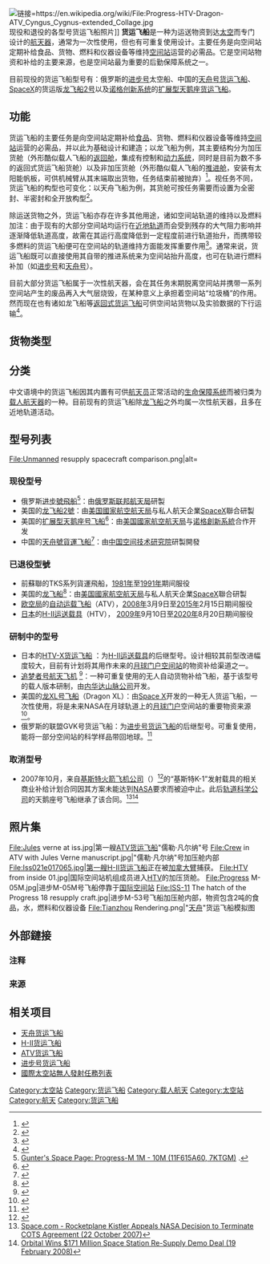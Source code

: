 {{infobox|abovestyle=background-color: #00BFFF;font-size:118%|above=货运飞船|caption='''现役中的货运飞船:''' <br/>1、天舟号货运飞船（左上）<br/>2、进步号货运飞船（右上）<br/>3、扩展型天鹅座号货运飞船（左下）<br/>4、货运龙2号飞船（右下）|image={{Photomontage
 | photo1a      = Tianzhou Rendering.png
 | photo1b      = Progress spacecraft.jpg
 | photo2a      = Cygnus Enhanced spacecraft.jpg
 | photo2b      = Crew Dragon at the ISS for Demo Mission 1 (cropped).jpg
 | photo3a      = 
 | photo3b      = 
 | position     = center
 | size         = 320
 | color        = #000000
 | border       = 
 | color_border = 
 | spacing      = 
 | foot_montage =
}}}}[[File:Progress-HTV-Dragon-ATV_Cyngus_Cygnus-extended_Collage.jpg|链接=https://en.wikipedia.org/wiki/File:Progress-HTV-Dragon-ATV_Cyngus_Cygnus-extended_Collage.jpg]]现役和退役的各型号货运飞船照片]]{{Spaceflight sidebar}}
'''货运飞船'''是一种为运送物资到达[[太空|太空]]而专门设计的[[航天器|航天器]]，通常为一次性使用，但也有可重复使用设计。主要任务是向空间站定期补给食品、货物、燃料和仪器设备等维持[[空间站|空间站]]运营的必需品。它是空间站物资和补给的主要来源，也是空间站最为重要的后勤保障系统之一。

目前现役的货运飞船型号有：俄罗斯的[[進步號太空船|进步号]]太空船、中国的[[天舟号货运飞船|天舟号货运飞船]]、[[SpaceX|SpaceX]]的货运版[[龙飞船2号|龙飞船2号]]以及[[诺格创新系统|诺格创新系统]]的[[天鵝座宇宙飛船|扩展型天鹅座货运飞船]]。

== 功能 ==
货运飞船的主要任务是向空间站定期补给[[太空食品|食品]]、货物、燃料和仪器设备等维持[[空间站|空间站]]运营的必需品，并以此为基础设计和建造；以龙飞船为例，其主要结构分为加压货舱（外形酷似载人飞船的[[返回舱|返回舱]]，集成有控制和[[火箭发动机|动力系统]]，同时是目前为数不多的返回式货运飞船货舱）以及非加压货舱（外形酷似载人飞船的[[推进舱|推进舱]]，安装有太阳能帆板，可供机械臂从其末端取出货物，任务结束前被抛弃）<ref>{{Cite web |title=SpaceX公司货运龙飞船发射，与天舟比孰优孰劣？三项领先四项落后_空间站 |url=https://www.sohu.com/a/www.sohu.com/a/470439375_100167360 |website=www.sohu.com |language=en |access-date=2022-06-22}}</ref>。视任务不同，货运飞船的构型也可变化：以天舟飞船为例，其货舱可按任务需要而设置为全密封、半密封和全开放构型<ref>{{Cite web |title=天舟4号飞船发射成功，可载货6.5吨，与SpaceX龙飞船相比谁更强？_腾讯新闻 |url=https://new.qq.com/omn/20220510/20220510A08PKN00.html |website=new.qq.com |access-date=2022-06-22}}</ref>。

除运送货物之外，货运飞船亦存在许多其他用途，诸如空间站轨道的维持以及燃料加注：由于现有的大部分空间站均运行在[[近地轨道|近地轨道]]而会受到残存的大气阻力影响并逐渐降低轨道高度，故需在其运行高度降低到一定程度前进行轨道抬升，而携带较多燃料的货运飞船便可在空间站的轨道维持方面能发挥重要作用<ref>{{Cite web |last=赛先生© |title=天舟二号成功升空，国际空间站货运飞船谁最强？ |url=https://www.huxiu.com/article/431550.html |website=www.huxiu.com |language=en |access-date=2022-06-22}}</ref>。通常来说，货运飞船既可以直接使用其自带的推进系统来为空间站抬升高度，也可在轨进行燃料补加（如[[进步号飞船|进步号]]和[[天舟货运飞船|天舟号]]）。

目前大部分货运飞船属于一次性航天器，会在其任务末期脱离空间站并携带一系列空间站产生的废品再入大气层烧毁，在某种意义上承担着空间站“垃圾桶”的作用。然而现在也有诸如龙飞船等[[返回式航天器|返回式货运飞船]]可供空间站货物以及实验数据的下行运输<ref>{{Cite web |last=网易 |date=2022-05-28 |title=天舟货运飞船皆需再入大气销毁，太可惜？返回式货船安排上 |url=https://www.163.com/dy/article/H8ETJTP30542OQ6V.html |website=www.163.com |access-date=2022-06-22}}</ref>。

== 货物类型 ==
{{empty section|date=06/22/2022}}

== 分类 ==
中文语境中的货运飞船因其内置有可供[[航天员|航天员]]正常活动的[[生命保障系统|生命保障系统]]而被归类为[[载人航天器|载人航天器]]的一种。目前现有的货运飞船除[[龙飞船|龙飞船]]之外均属一次性航天器，且多在近地轨道活动。
{{分支|{{分支
      |1={{分支|标1=[[无人航天器|无人航天器]]
                      |1={{分支
                            |标1=[[人造地球卫星|人造地球卫星]]
                            |1={{分支
                                  |1=[[科学卫星|科学卫星]]
                                  |2=[[应用卫星|应用卫星]]
                                  |3=[[技术实验卫星|技术实验卫星]]
                               }}
                            |标2=[[空间探测器|空间探测器]]
                            |2={{分支
                                  |1=[[月球探测器|月球探测器]]
                                  |2=[[行星和行星际探测器|行星和行星际探测器]]
                               }}
                         }}
         }}
      |2={{分支|标1=[[载人航天器|载人航天器]]
                      |1={{分支
                            |标1=[[载人飞船|载人飞船]]
                            |1={{分支
                                  |1=[[卫星式载人飞船|卫星式载人飞船]]
                                  |2=[[登月载人飞船|登月载人飞船]]
                                  |3=[[行星际载人飞船|行星际载人飞船]]
                               }}
                            |2=[[空间站|空间站]]
                            |3='''货运飞船'''
                            |4=[[航天飞机|航天飞机]]
                            |5=[[空天飞机|空天飞机]]
                         }}
         }}
   }}|标1=[[航天器|航天器]]}}
== 型号列表 ==
<gallery mode="packed-overlay" widths="640" heights="122" caption="各型号货运飞船对比图">
File:Unmanned resupply spacecraft comparison.png|alt=
</gallery>
=== 现役型号 ===
* 俄罗斯[[進步號太空船|进步號飛船]]<ref>[http://space.skyrocket.de/doc_sdat/progress-m-m.htm Gunter's Space Page: Progress-M 1M - 10M (11F615A60, 7KTGM)] {{Wayback|url=http://space.skyrocket.de/doc_sdat/progress-m-m.htm |date=20210308010940 }}.</ref>：由[[俄羅斯航太|俄罗斯联邦航天局]]研製
* 美国的[[龙飞船2号|龙飞船2號]]：由[[美国国家航空航天局|美国國家航空航天局]]与私人航天企業[[SpaceX|SpaceX]]聯合研製
* 美国的[[天鵝座宇宙飛船|扩展型天鹅座号飞船]]<ref>{{Cite news|url=http://www.nasa.gov/content/canadarm2-captures-cygnus/index.html#.UklgvD-S8XM|title=Canadarm2 Captures Cygnus|accessdate=2021-01-09|archive-date=2020-11-26|archive-url=https://web.archive.org/web/20201126151008/https://www.nasa.gov/content/canadarm2-captures-cygnus/index.html#.UklgvD-S8XM|dead-url=no}}</ref>：由[[美国国家航空航天局|美国國家航空航天局]]与[[诺格创新系统|诺格創新系統]]合作开发
* 中国的[[天舟号货运飞船|天舟號貨運飞船]]<ref>{{Cite web|title=China launches its first unmanned cargo spacecraft|url=https://phys.org/news/2017-04-china-unmanned-cargo-spacecraft.html|accessdate=2017-04-20|date=2017-04-20|publisher=phys.org|archive-date=2021-01-27|archive-url=https://web.archive.org/web/20210127050554/https://phys.org/news/2017-04-china-unmanned-cargo-spacecraft.html|dead-url=no}}</ref>：由[[中国空间技术研究院|中国空间技术研究院]]研製開發

=== 已退役型號 ===
* 前蘇聯的TKS系列貨運飛船，[[1981年|1981年]]至[[1991年|1991年]]期间服役
*美国的[[龙飞船|龙飞船]]<ref>{{Cite web|title=F9/Dragon Will Replace the Cargo Transport Function of the Space Shuttle after 2010|url=http://www.spacex.com/press.php?page=20081223|accessdate=2010-02-15|date=2008-12-23|work=SpaceX|archiveurl=https://web.archive.org/web/20090721083827/http://www.spacex.com/press.php?page=20081223|archivedate=2009-07-21|dead-url=no}}</ref>：由[[美国国家航空航天局|美国國家航空航天局]]与私人航天企業[[SpaceX|SpaceX]]聯合研製
* [[欧洲空间局|欧空局]]的[[自動運載飛船|自动运载飞船]]（ATV），[[2008年|2008年]]3月9日至[[2015年|2015年]]2月15日期间服役
* [[日本|日本]]的[[H-II運送載具|H-II运送载具]]（HTV）， [[2009年|2009]][[2020年|年]]9月10日至[[2020年|2020年]]8月20日期间服役

=== 研制中的型号 ===
* 日本的[[HTV-X货运飞船|HTV-X货运飞船]] ：为[[H-II運送載具|H-II运送载具]]的后继型号。设计相较其前型改进幅度较大，目前有计划将其用作未来的[[月球门户|月球门户空间站]]的物资补给渠道之一。
* [[逐夢者太空飛機|追梦者号航天飞机]] <ref>{{Cite news|url=https://sorae.info/space/20200127-dreamchaser.html|title=有翼宇宙船ドリーム・チェイサー、2021年の打ち上げ目指す|publisher=sorae.jp|date=2020-01-28|accessdate=2020-01-30|archive-date=2020-11-29|archive-url=https://web.archive.org/web/20201129220405/https://sorae.info/space/20200127-dreamchaser.html|dead-url=no}}</ref>：一种可重复使用的无人自动货物补给飞船，基于该型号的载人版本研制，由[[内华达山脉公司|内华达山脉公司]]开发。
* 美国的[[龙XL号货运飞船|龙XL号飞船]]（Dragon XL）：由[[SpaceX|Space X]]开发的一种无人货运飞船，一次性使用，将是未来NASA在月球轨道上的[[月球门户|月球门户]]空间站的重要物资来源<ref>{{Cite web|title=スペースX、月周回有人拠点「ゲートウェイ」に物資補給を実施へ - NASA|url=https://news.mynavi.jp/article/20200402-1008924/|accessdate=2020-05-18|date=2020-04-02|publisher=[[マイナビニュース|マイナビニュース]]|archive-date=2021-02-28|archive-url=https://web.archive.org/web/20210228161138/https://news.mynavi.jp/article/20200402-1008924/|dead-url=no}}</ref>。
* 俄罗斯的联盟GVK号货运飞船：为[[进步号货运飞船|进步号货运飞船]]的后继型号。可重复使用，能将一部分空间站的科学样品带回地球。<ref>{{Cite web|title=Retrievable Progress GVK spacecraft|url=http://www.russianspaceweb.com/progress_gvk.html|accessdate=4 January 2019|archive-date=2021-04-26|archive-url=https://web.archive.org/web/20210426084627/http://www.russianspaceweb.com/progress_gvk.html|dead-url=no}}</ref>

=== 取消型号 ===

* 2007年10月，来自[[基斯特火箭飞机公司|基斯特火箭飞机公司]]（{{Lang-en|Rocketplane Kistler}}）<ref>{{Cite book|chapter=太空力量与国家安全|url=https://books.google.com/books?id=hBK1DwAAQBAJ&pg=PT160&lpg=PT160&dq=Rocketplane+Kistler%E5%85%AC%E5%8F%B8&source=bl&ots=Uu6WVCc7F_&sig=ACfU3U2tYEjZEKVa_4QFbW0_i_afVgrzAg&hl=zh-CN&sa=X&ved=2ahUKEwiKjbS-usT4AhV8rYkEHRlLAuMQ6AF6BAgQEAM#v=onepage&q=Rocketplane%20Kistler%E5%85%AC%E5%8F%B8&f=false|publisher=Beijing Book Co. Inc.|date=2016-06-01|isbn=978-7-5165-1009-4|language=zh|last=聂春明}}</ref>的“基斯特K-1”发射载具的相关商业补给计划合同因其方案未能达到[[美国国家航空航天局|NASA]]要求而被迫中止。此后[[軌道科學公司|轨道科学公司]]的天鹅座号飞船继承了该合同。<ref>[http://www.space.com/4524-rocketplane-kistler-appeals-nasa-decision-terminate-cots-agreement.html Space.com - Rocketplane Kistler Appeals NASA Decision to Terminate COTS Agreement (22 October 2007)]</ref><ref>[http://www.space.com/4995-orbital-wins-171-million-space-station-supply-demo-deal.html Orbital Wins $171 Million Space Station Re-Supply Demo Deal (19 February 2008)]</ref>

== 照片集 ==
<gallery perrow="6">
File:Jules verne at iss.jpg|第一艘[[自動運載飛船|ATV货运飞船]]"儒勒·凡尔纳"号
File:Crew in ATV with Jules Verne manuscript.jpg|"儒勒·凡尔纳"号加压舱内部
File:Iss021e017065.jpg|第一艘[[H-II運送載具|H-II货运飞船]]正在被[[移动维修系统|加拿大臂]]捕获。
File:HTV from inside 01.jpg|国际空间站机组成员进入[[H-II運送載具|HTV]]的加压货舱。
File:Progress M-05M.jpg|进步M-05M号飞船停靠于[[国际空间站|国际空间站]]
File:ISS-11 The hatch of the Progress 18 resupply craft.jpg|进步M-53号飞船加压舱内部，物资包含2吨的食品，水，燃料和仪器设备
File:Tianzhou Rendering.png|"[[天舟货运飞船|天舟]]"货运飞船模拟图
</gallery>

== 外部鏈接 ==
{{Reflist}}

=== 注释 ===
{{Reflist|group="注"}}

=== 来源 ===
{{Reflist}}

== 相关项目 ==

* [[天舟货运飞船|天舟货运飞船]]
* [[H-II運送載具|H-II货运飞船]]
* [[自動運載飛船|ATV货运飞船]]
* [[进步号货运飞船|进步号货运飞船]]
* [[國際太空站無人發射任務列表|國際太空站無人發射任務列表]]



{{Cargo spacecraft}}
[[Category:太空站|Category:太空站]]
[[Category:货运飞船|Category:货运飞船]]
[[Category:载人航天|Category:载人航天]]
[[Category:太空站|Category:太空站]]
[[Category:航天|Category:航天]]
[[Category:货运飞船|Category:货运飞船]]